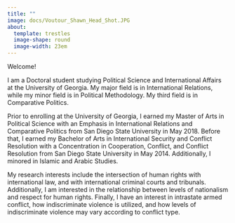 ```yaml
---
title: ""
image: docs/Voutour_Shawn_Head_Shot.JPG
about:
  template: trestles
  image-shape: round
  image-width: 23em
---
```


Welcome!

I am a Doctoral student studying Political Science and International Affairs at the University of Georgia. My major field is in International Relations, while my minor field is in Political Methodology. My third field is in Comparative Politics.

Prior to enrolling at the University of Georgia, I earned my Master of Arts in Political Science with an Emphasis in International Relations and Comparative Politics from San Diego State University in May 2018. Before that, I earned my Bachelor of Arts in International Security and Conflict Resolution with a Concentration in Cooperation, Conflict, and Conflict Resolution from San Diego State University in May 2014. Additionally, I minored in Islamic and Arabic Studies.

My research interests include the intersection of human rights with international law, and with international criminal courts and tribunals. Additionally, I am interested in the relationship between levels of nationalism and respect for human rights. Finally, I have an interest in intrastate armed conflict, how indiscriminate violence is utilized, and how levels of indiscriminate violence may vary according to conflict type.